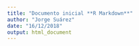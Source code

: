 ```yaml
---
title: "Documento inicial **R Markdown**"
author: "Jorge Suárez"
date: "16/12/2018"
output: html_document
---
```

